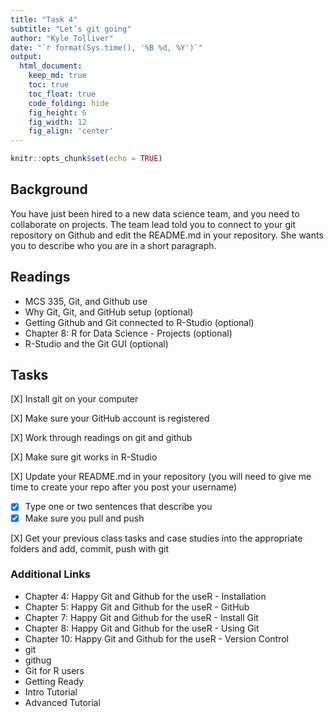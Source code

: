 ```yaml
---  
title: "Task 4"  
subtitle: "Let’s git going"
author: "Kyle Tolliver"  
date: "`r format(Sys.time(), '%B %d, %Y')`"
output:
  html_document:  
    keep_md: true
    toc: true
    toc_float: true
    code_folding: hide
    fig_height: 6
    fig_width: 12
    fig_align: 'center'
--- 
```


```r
knitr::opts_chunk$set(echo = TRUE)
```

## Background
You have just been hired to a new data science team, and you need to collaborate on projects. The team lead told you to connect to your git repository on Github and edit the README.md in your repository. She wants you to describe who you are in a short paragraph.


## Readings
* MCS 335, Git, and Github use
* Why Git, Git, and GitHub setup (optional)
* Getting Github and Git connected to R-Studio (optional)
* Chapter 8: R for Data Science - Projects (optional)
* R-Studio and the Git GUI (optional)

## Tasks

[X] Install git on your computer

[X] Make sure your GitHub account is registered

[X] Work through readings on git and github

[X] Make sure git works in R-Studio

[X] Update your README.md in your repository (you will need to give me time to create your repo after you post your username)

* [X] Type one or two sentences that describe you 
* [X] Make sure you pull and push

[X] Get your previous class tasks and case studies into the appropriate folders and add, commit, push with git

### Additional Links

* Chapter 4: Happy Git and Github for the useR - Installation
* Chapter 5: Happy Git and Github for the useR - GitHub
* Chapter 7: Happy Git and Github for the useR - Install Git
* Chapter 8: Happy Git and Github for the useR - Using Git
* Chapter 10: Happy Git and Github for the useR - Version Control
* git
* githug
* Git for R users
* Getting Ready
* Intro Tutorial
* Advanced Tutorial